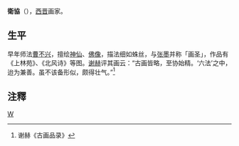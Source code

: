 '''衛協'''（{{bd|？||？||catIdx=W}}），[[西晋|西晋]]画家。

== 生平 ==
早年师法[[曹不兴|曹不兴]]，擅绘[[神仙|神仙]]、[[佛像|佛像]]，描法细如蛛丝，与[[张墨|张墨]]并称「画圣」，作品有《上林苑》、《北风诗》等图。[[谢赫_(南朝)|谢赫]]评其画云：“古画皆略，至协始精。‘六法’之中，迨为兼善。虽不该备形似，颇得壮气。”<ref>谢赫《古画品录》</ref>

==注釋==
{{reflist}}

[[category:晉朝畫家|W]]